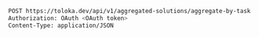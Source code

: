 ```bash
POST https://toloka.dev/api/v1/aggregated-solutions/aggregate-by-task
Authorization: OAuth <OAuth token>
Content-Type: application/JSON
```